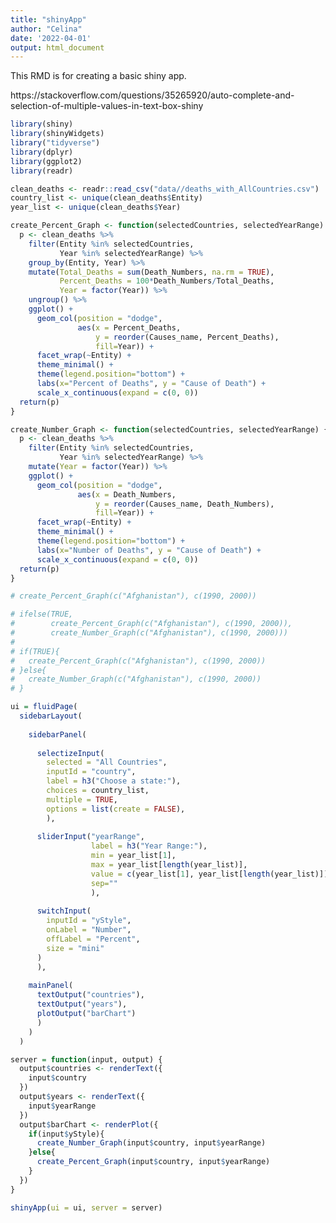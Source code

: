 ```yaml
---
title: "shinyApp"
author: "Celina"
date: '2022-04-01'
output: html_document
---
```


This RMD is for creating a basic shiny app. 

https://stackoverflow.com/questions/35265920/auto-complete-and-selection-of-multiple-values-in-text-box-shiny

```r
library(shiny)
library(shinyWidgets)
library("tidyverse")
library(dplyr)
library(ggplot2)
library(readr)
```

```r
clean_deaths <- readr::read_csv("data//deaths_with_AllCountries.csv")
country_list <- unique(clean_deaths$Entity)
year_list <- unique(clean_deaths$Year)
```

```r
create_Percent_Graph <- function(selectedCountries, selectedYearRange) {
  p <- clean_deaths %>%
    filter(Entity %in% selectedCountries, 
           Year %in% selectedYearRange) %>%
    group_by(Entity, Year) %>%
    mutate(Total_Deaths = sum(Death_Numbers, na.rm = TRUE), 
           Percent_Deaths = 100*Death_Numbers/Total_Deaths, 
           Year = factor(Year)) %>%
    ungroup() %>%
    ggplot() +
      geom_col(position = "dodge",
               aes(x = Percent_Deaths,
                   y = reorder(Causes_name, Percent_Deaths),
                   fill=Year)) +
      facet_wrap(~Entity) +
      theme_minimal() +
      theme(legend.position="bottom") +
      labs(x="Percent of Deaths", y = "Cause of Death") +
      scale_x_continuous(expand = c(0, 0))
  return(p)
}

create_Number_Graph <- function(selectedCountries, selectedYearRange) {
  p <- clean_deaths %>%
    filter(Entity %in% selectedCountries, 
           Year %in% selectedYearRange) %>%
    mutate(Year = factor(Year)) %>%
    ggplot() +
      geom_col(position = "dodge",
               aes(x = Death_Numbers,
                   y = reorder(Causes_name, Death_Numbers),
                   fill=Year)) + 
      facet_wrap(~Entity) +
      theme_minimal() +
      theme(legend.position="bottom") +
      labs(x="Number of Deaths", y = "Cause of Death") +
      scale_x_continuous(expand = c(0, 0))
  return(p)
}

# create_Percent_Graph(c("Afghanistan"), c(1990, 2000))

# ifelse(TRUE,
#        create_Percent_Graph(c("Afghanistan"), c(1990, 2000)), 
#        create_Number_Graph(c("Afghanistan"), c(1990, 2000)))
# 
# if(TRUE){
#   create_Percent_Graph(c("Afghanistan"), c(1990, 2000))
# }else{
#   create_Number_Graph(c("Afghanistan"), c(1990, 2000))
# }
```


```r
ui = fluidPage(
  sidebarLayout(
    
    sidebarPanel(
      
      selectizeInput(
        selected = "All Countries", 
        inputId = "country", 
        label = h3("Choose a state:"),
        choices = country_list, 
        multiple = TRUE,
        options = list(create = FALSE), 
        ), 
      
      sliderInput("yearRange", 
                  label = h3("Year Range:"),
                  min = year_list[1], 
                  max = year_list[length(year_list)], 
                  value = c(year_list[1], year_list[length(year_list)]),
                  sep=""
                  ), 
      
      switchInput(
        inputId = "yStyle",
        onLabel = "Number", 
        offLabel = "Percent", 
        size = "mini"
      )
      ), 
    
    mainPanel(
      textOutput("countries"), 
      textOutput("years"),
      plotOutput("barChart")
      )
    )
  )

server = function(input, output) {
  output$countries <- renderText({
    input$country
  }) 
  output$years <- renderText({
    input$yearRange
  })
  output$barChart <- renderPlot({
    if(input$yStyle){
      create_Number_Graph(input$country, input$yearRange)
    }else{
      create_Percent_Graph(input$country, input$yearRange)
    }
  })
}

shinyApp(ui = ui, server = server)
```



